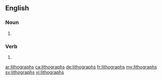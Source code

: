 ==English==

===Noun===
{{head|en|noun plural form}}

# {{plural of|lithograph|lang=en}}

===Verb===
{{head|en|verb form}}

# {{en-third-person singular of|lithograph}}

[[ar:lithographs]]
[[ca:lithographs]]
[[de:lithographs]]
[[fr:lithographs]]
[[my:lithographs]]
[[sv:lithographs]]
[[vi:lithographs]]